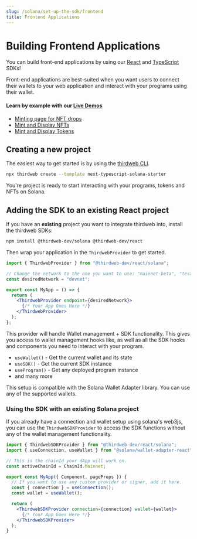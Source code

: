 ```yaml
---
slug: /solana/set-up-the-sdk/frontend
title: Frontend Applications
---
```



# Building Frontend Applications

You can build front-end applications by using our [React](/react) and [TypeScript](/typescript) SDKs!

Front-end applications are best-suited when you want users to connect their wallets to your web application and interact with your programs using their wallet.

#### Learn by example with our [Live Demos](https://solana-hub.thirdweb-example.com/)

- [Minting page for NFT drops](https://solana-hub.thirdweb-example.com/nft-drop)
- [Mint and Display NFTs](https://solana-hub.thirdweb-example.com/nft-collection)
- [Mint and Display Tokens](https://solana-hub.thirdweb-example.com/token)

## Creating a new project

The easiest way to get started is by using the [thirdweb CLI](https://github.com/thirdweb-dev/thirdweb-cli).

```bash
npx thirdweb create --template next-typescript-solana-starter
```

You're project is ready to start interacting with your programs, tokens and NFTs on Solana.

<QuickstartCard
  name="Continue to the Interact with Programs section"
  link="/solana/interacting-with-programs"
  image="/assets/icons/education.png"
/>

## Adding the SDK to an existing React project

If you have an **existing** project you want to integrate thirdweb into, install the thirdweb SDKs:

```bash
npm install @thirdweb-dev/solana @thirdweb-dev/react
```

Then wrap your application in the `ThirdwebProvider` to get started.

```jsx
import { ThirdwebProvider } from "@thirdweb-dev/react/solana";

// Change the network to the one you want to use: "mainnet-beta", "testnet", "devnet", "localhost" or your own RPC endpoint
const desiredNetwork = "devnet";

export const MyApp = () => {
  return (
    <ThirdwebProvider endpoint={desiredNetwork}>
      {/* Your App Goes Here */}
    </ThirdwebProvider>
  );
};
```

This provider will handle Wallet management + SDK functionality. This gives you access to wallet management hooks like, as well as all the SDK hooks and components you need to interact with your program.

- `useWallet()` - Get the current wallet and its state
- `useSDK()` - Get the current SDK instance
- `useProgram()` - Get any deployed program instance
- and many more

This setup is compatible with the Solana Wallet Adapter library. You can use any of the supported wallets.

<QuickstartCard
  name="Continue to the Interact with Programs section"
  link="/solana/interacting-with-programs"
  image="/assets/icons/education.png"
/>

### Using the SDK with an existing Solana project

If you already have a connection and wallet setup using solana's web3js, you can use the `ThirdwebSDKProvider` to access the SDK functions without any of the wallet management functionality.

```jsx
import { ThirdwebSDKProvider } from "@thirdweb-dev/react/solana";
import { useConnection, useWallet } from "@solana/wallet-adapter-react";

// This is the chainId your dApp will work on.
const activeChainId = ChainId.Mainnet;

export const MyApp({ Component, pageProps }) {
  // If you want to use any custom provider or signer, add it here.
  const { connection } = useConnection();
  const wallet = useWallet();

  return (
    <ThirdwebSDKProvider connection={connection} wallet={wallet}>
      {/* Your App Goes Here */}
    </ThirdwebSDKProvider>
  );
}
```

<QuickstartCard
  name="Continue to the Interact with Programs section"
  link="/solana/interacting-with-programs"
  image="/assets/icons/education.png"
/>
